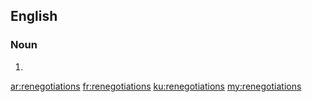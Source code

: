 ==English==

===Noun===
{{head|en|plural}}

# {{plural of|renegotiation|lang=en}}

[[ar:renegotiations]]
[[fr:renegotiations]]
[[ku:renegotiations]]
[[my:renegotiations]]